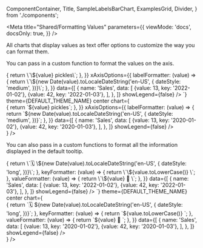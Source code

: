   ComponentContainer,
  Title,
  SampleLabelsBarChart,
  ExamplesGrid,
  Divider,
} from './components';

<Meta
  title="Shared/Formatting Values"
  parameters={{
    viewMode: 'docs',
    docsOnly: true,
  }}
/>

<Title>🏭 Formatting Values</Title>

All charts that display values as text offer options to customize the way you can format them.

<Divider noLine />
<Title type="h2">Axis Values</Title>

You can pass in a custom function to format the values on the axis.

<ExamplesGrid cols={1}>
  <ComponentContainer
    codeSample={`
  <LineChart
  theme="Light"
  yAxisOptions={{
    labelFormatter: (value) => {
      return \`\${value} pickles\`;
    },
  }}
  xAxisOptions={{
    labelFormatter: (value) => {
      return \`\${new Date(value).toLocaleDateString('en-US', {
        dateStyle: 'medium',
      })}\`;
    },
  }}
  data={[
    {
      name: 'Sales',
      data: [
        {value: 13, key: '2022-01-02'},
        {value: 42, key: '2022-01-03'},
      ],
    },
  ]}
  showLegend={false}
/>
    `}
    theme={DEFAULT_THEME_NAME}
    center
    chart={
      <div
        style={{
          width: '100%',
          display: 'block',
          position: 'absolute',
          height: '140px',
          paddingTop: '20px',
        }}
      >
        <PolarisVizProvider
          themes={{
            [DEFAULT_THEME_NAME]: {
              chartContainer: {
                borderRadius: '0',
                padding: '0',
                backgroundColor: 'black',
              },
            },
          }}
        >
          <LineChart
            theme={DEFAULT_THEME_NAME}
            yAxisOptions={{
              labelFormatter: (value) => {
                return `${value} pickles`;
              },
            }}
            xAxisOptions={{
              labelFormatter: (value) => {
                return `${new Date(value).toLocaleDateString('en-US', {
                  dateStyle: 'medium',
                })}`;
              },
            }}
            data={[
              {
                name: 'Sales',
                data: [
                  {value: 13, key: '2020-01-02'},
                  {value: 42, key: '2020-01-03'},
                ],
              },
            ]}
            showLegend={false}
          />
        </PolarisVizProvider>
      </div>
    }
  />
</ExamplesGrid>

<Divider noLine />

<Title type="h2">Tooltip Values</Title>

You can also pass in a custom functions to format all the information displayed in the default tooltip.

<ExamplesGrid cols={1}>
  <ComponentContainer
    codeSample={`
  <LineChart
  theme="Light"
  tooltipOptions={{
    titleFormatter: (value) => {
      return \`🗓 \${new Date(value).toLocaleDateString('en-US', {
        dateStyle: 'long',
      })}\`;
    },
    keyFormatter: (value) => {
      return \`\${value.toLowerCase()} \`;
    },
    valueFormatter: (value) => {
      return \`\${value} 🥒 \`;
    },
  }}
  data={[
    {
      name: 'Sales',
      data: [
        {value: 13, key: '2022-01-02'},
        {value: 42, key: '2022-01-03'},
      ],
    },
  ]}
  showLegend={false}
/>
    `}
    theme={DEFAULT_THEME_NAME}
    center
    chart={
      <div
        style={{
          width: '100%',
          display: 'block',
          position: 'absolute',
          height: '140px',
          paddingTop: '20px',
        }}
      >
        <PolarisVizProvider
          themes={{
            [DEFAULT_THEME]: {
              chartContainer: {
                borderRadius: '0',
                padding: '0',
                backgroundColor: 'black',
              },
            },
          }}
        >
          <LineChart
            theme={DEFAULT_THEME_NAME}
            tooltipOptions={{
              titleFormatter: (value) => {
                return `🗓 ${new Date(value).toLocaleDateString('en-US', {
                  dateStyle: 'long',
                })}`;
              },
              keyFormatter: (value) => {
                return `${value.toLowerCase()} `;
              },
              valueFormatter: (value) => {
                return `${value} 🥒 `;
              },
            }}
            data={[
              {
                name: 'Sales',
                data: [
                  {value: 13, key: '2020-01-02'},
                  {value: 42, key: '2020-01-03'},
                ],
              },
            ]}
            showLegend={false}
          />
        </PolarisVizProvider>
      </div>
    }
  />
</ExamplesGrid>
